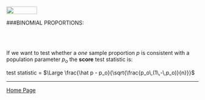 <br>
<a href="http://rinterested.github.io/statistics/index.html">
<img HEIGHT="20" WIDTH="80" src="https://cloud.githubusercontent.com/assets/9312897/10556783/a27a26fa-745c-11e5-9b1a-2d5bd737387a.PNG"></a>


###BINOMIAL PROPORTIONS:

<br><br>

If we want to test whether a *one* sample proportion $p$ is consistent with a population parameter $p_o$ the **score** test statistic is:

test statistic = $\Large \frac{\hat p - p_o}{\sqrt{\frac{p_o\,(1\,-\,p_o)}{n}}}$




---

<a href="http://rinterested.github.io/statistics/index.html">Home Page</a>